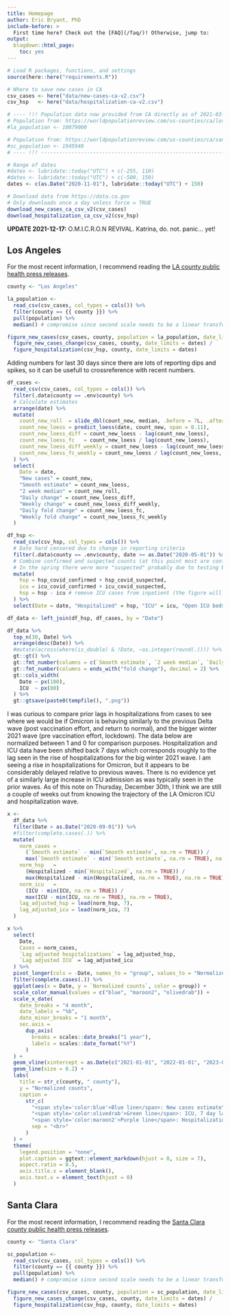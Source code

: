 ```yaml
---
title: Homepage
author: Eric Bryant, PhD
include-before: >
  First time here? Check out the [FAQ](/faq/)! Otherwise, jump to:
output:
  blogdown::html_page:
    toc: yes
---
```




```r
# Load R packages, functions, and settings
source(here::here("requirements.R"))

# Where to save new cases in CA
csv_cases <- here("data/new-cases-ca-v2.csv")
csv_hsp   <- here("data/hospitalization-ca-v2.csv")

# ---- !!! Population data now provided from CA directly as of 2021-03-13 ----
# Population from: https://worldpopulationreview.com/us-counties/ca/los-angeles-county-population
#la_population <- 10079000

# Population from: https://worldpopulationreview.com/us-counties/ca/santa-clara-county-population
#sc_population <- 1945940
# ---- !!! -------------------------------------------------------------------

# Range of dates
#dates <- lubridate::today("UTC") + c(-255, 110)
#dates <- lubridate::today("UTC") + c(-500, 150)
dates <- c(as.Date("2020-11-01"), lubridate::today("UTC") + 150)

# Download data from https://data.ca.gov
# Only downloads once a day unless force = TRUE
download_new_cases_ca_csv_v2(csv_cases)
download_hospitalization_ca_csv_v2(csv_hsp)
```

**UPDATE 2021-12-17:** O.M.I.C.R.O.N REVIVAL. Katrina, do. not. panic... yet!

Los Angeles
--------------------------------------------------------------------------------

For the most recent information, I recommend reading the
[LA county public health press releases](http://publichealth.lacounty.gov/media/coronavirus/#news).

```r
county <- "Los Angeles"

la_population <-
  read_csv(csv_cases, col_types = cols()) %>%
  filter(county == {{ county }}) %>%
  pull(population) %>%
  median() # compromise since second scale needs to be a linear transformation

figure_new_cases(csv_cases, county, population = la_population, date_limits = dates) /
  figure_new_cases_change(csv_cases, county, date_limits = dates) /
  figure_hospitalization(csv_hsp, county, date_limits = dates)
```


Adding numbers for last 30 days since there are lots of reporting dips and
spikes, so it can be usefull to crossreference with recent numbers.

```r
df_cases <-
  read_csv(csv_cases, col_types = cols()) %>%
  filter(.data$county == .env$county) %>%
  # Calculate estimates
  arrange(date) %>%
  mutate(
    count_new_roll  = slide_dbl(count_new, median, .before = 7L, .after = 7L),
    count_new_loess = predict_loess(date, count_new, span = 0.11),
    count_new_loess_diff = count_new_loess - lag(count_new_loess),
    count_new_loess_fc   = count_new_loess / lag(count_new_loess),
    count_new_loess_diff_weekly = count_new_loess - lag(count_new_loess, 7L),
    count_new_loess_fc_weekly = count_new_loess / lag(count_new_loess, 7L)
  ) %>%
  select(
    Date = date,
    "New cases" = count_new,
    "Smooth estimate" = count_new_loess,
    "2 week median" = count_new_roll,
    "Daily change" = count_new_loess_diff,
    "Weekly change" = count_new_loess_diff_weekly,
    "Daily fold change" = count_new_loess_fc,
    "Weekly fold change" = count_new_loess_fc_weekly
  )

df_hsp <-
  read_csv(csv_hsp, col_types = cols()) %>%
  # Date hard censored due to change in reporting criteria
  filter(.data$county == .env$county, date >= as.Date("2020-05-01")) %>%
  # Combine confirmed and suspected counts (at this point most are confirmed)
  # In the spring there were more "suspected" probably due to testing backlogs?
  mutate(
    hsp = hsp_covid_confirmed + hsp_covid_suspected,
    icu = icu_covid_confirmed + icu_covid_suspected,
    hsp = hsp - icu # remove ICU cases from inpatient (the figure will stack)
  ) %>%
  select(Date = date, "Hospitalized" = hsp, "ICU" = icu, "Open ICU beds" = icu_available_beds)

df_data <- left_join(df_hsp, df_cases, by = "Date")

df_data %>%
  top_n(30, Date) %>%
  arrange(desc(Date)) %>%
  #mutate(across(where(is_double) & !Date, ~as.integer(round(.)))) %>%
  gt::gt() %>%
  gt::fmt_number(columns = c(`Smooth estimate`, `2 week median`, `Daily change`, `Weekly change`), decimal = 0) %>%
  gt::fmt_number(columns = ends_with("fold change"), decimal = 2) %>%
  gt::cols_width(
    Date ~ px(100),
    ICU  ~ px(80)
  ) %>%
  gt::gtsave(paste0(tempfile(), ".png"))
```


I was curious to compare prior lags in hospitalizations from cases to see where
we would be if Omicron is behaving similarly to the previous Delta wave (post
vaccination effort, and return to normal), and the bigger winter 2021 wave (pre
vaccination effort, lockdown). The data below are normalized between 1 and 0 for
comparison purposes. Hospitalization and ICU data have been shifted back 7 days
which corresponds roughly to the lag seen in the rise of hospitalizations for
the big winter 2021 wave. I am seeing a rise in hospitalizations for Omicron,
but it appears to be considerably delayed relative to previous waves. There is
no evidence yet of a similarly large increase in ICU admission as was typically
seen in the prior waves. As of this note on Thursday, December 30th, I think
we are still a couple of weeks out from knowing the trajectory of the LA Omicron
ICU and hospitalization wave.

```r
x <-
  df_data %>%
  filter(Date > as.Date("2020-09-01")) %>%
  #filter(complete.cases(.)) %>%
  mutate(
    norm_cases = 
      (`Smooth estimate` - min(`Smooth estimate`, na.rm = TRUE)) / 
      max(`Smooth estimate` - min(`Smooth estimate`, na.rm = TRUE), na.rm = TRUE),
    norm_hsp   =
      (Hospitalized - min(`Hospitalized`, na.rm = TRUE)) /
      max(Hospitalized - min(Hospitalized, na.rm = TRUE), na.rm = TRUE),
    norm_icu   =
      (ICU - min(ICU, na.rm = TRUE)) /
      max(ICU - min(ICU, na.rm = TRUE), na.rm = TRUE),
    lag_adjusted_hsp = lead(norm_hsp, 7),
    lag_adjusted_icu = lead(norm_icu, 7)
  )

x %>%
  select(
    Date,
    Cases = norm_cases,
    `Lag adjusted hospitalizations` = lag_adjusted_hsp,
    `Lag adjusted ICU` = lag_adjusted_icu
  ) %>%
  pivot_longer(cols = -Date, names_to = "group", values_to = "Normalized counts") %>%
  filter(complete.cases(.)) %>%
  ggplot(aes(x = Date, y = `Normalized counts`, color = group)) +
  scale_color_manual(values = c("blue", "maroon2", "olivedrab")) +
  scale_x_date(
    date_breaks = "4 month",
    date_labels = "%b",
    date_minor_breaks = "1 month",
    sec.axis =
      dup_axis(
        breaks = scales::date_breaks("1 year"),
        labels = scales::date_format("%Y")
      )
  ) +
  geom_vline(xintercept = as.Date(c("2021-01-01", "2022-01-01", "2023-01-01"), tz = ""), linetype = "dotted") +
  geom_line(size = 0.2) +
  labs(
    title = str_c(county, " county"),
    y = "Normalized counts",
    caption =
      str_c(
        "<span style='color:blue'>Blue line</span>: New cases estimate",
        "<span style='color:olivedrab'>Green line</span>: ICU, 7 day lag adjusted",
        "<span style='color:maroon2'>Purple line</span>: Hospitalizations, 7 day lag adjusted",
        sep = "<br>"
      )
  ) +
  theme(
    legend.position = "none",
    plot.caption = ggtext::element_markdown(hjust = 0, size = 7),
    aspect.ratio = 0.5,
    axis.title.x = element_blank(),
    axis.text.x = element_text(hjust = 0)
  )

```

Santa Clara
--------------------------------------------------------------------------------

For the most recent information, I recommend reading the
[Santa Clara county public health press releases](https://www.sccgov.org/sites/covid19/Pages/archives.aspx).

```r
county <- "Santa Clara"

sc_population <-
  read_csv(csv_cases, col_types = cols()) %>%
  filter(county == {{ county }}) %>%
  pull(population) %>%
  median() # compromise since second scale needs to be a linear transformation

figure_new_cases(csv_cases, county, population = sc_population, date_limits = dates) /
  figure_new_cases_change(csv_cases, county, date_limits = dates) / 
  figure_hospitalization(csv_hsp, county, date_limits = dates)
```
